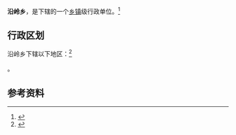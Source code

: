 {{中国乡级行政区|62/29/26/212/000}}

'''沿岭乡'''，是{{PRC admin/fullname|62/29/26/212/000|3}}下辖的一个[[乡镇|乡镇]]级行政单位。<ref>{{PRC admin/ref sgc|{{PRC admin/parent|62/29/26/212/000}}}}</ref>

== 行政区划 ==

沿岭乡下辖以下地区：<ref>{{PRC admin/ref sgc|62/29/26/212/000}}</ref>

{{PRC admin/children|62/29/26/212/000}}。

== 参考资料 ==

{{reflist}}

{{行政区划小作品}}
{{PRC admin/navcat|62/29/26/212/000}}